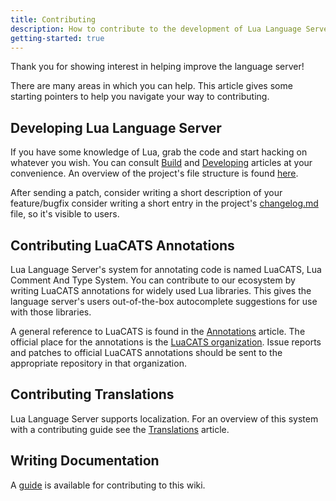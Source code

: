 ```yaml
---
title: Contributing
description: How to contribute to the development of Lua Language Server.
getting-started: true
---
```


Thank you for showing interest in helping improve the language server!

There are many areas in which you can help. This article gives some starting pointers to help you navigate your way to contributing.

## Developing Lua Language Server

If you have some knowledge of Lua, grab the code and start hacking on whatever you wish. You can consult [Build](/wiki/build) and [Developing](/wiki/developing) articles at your convenience. An overview of the project's file structure is found [here](/wiki/developing#file-structure).

After sending a patch, consider writing a short description of your feature/bugfix consider writing a short entry in the project's [changelog.md](https://github.com/LuaLS/lua-language-server/blob/master/changelog.md) file, so it's visible to users.

## Contributing LuaCATS Annotations

Lua Language Server's system for annotating code is named LuaCATS, Lua Comment And Type System. You can contribute to our ecosystem by writing LuaCATS annotations for widely used Lua libraries. This gives the language server's users out-of-the-box autocomplete suggestions for use with those libraries.

A general reference to LuaCATS is found in the [Annotations](/wiki/annotations) article. The official place for the annotations is the [LuaCATS organization](https://github.com/LuaCATS). Issue reports and patches to official LuaCATS annotations should be sent to the appropriate repository in that organization.

## Contributing Translations

Lua Language Server supports localization. For an overview of this system with a contributing guide see the [Translations](/wiki/translations) article.

## Writing Documentation

A [guide](https://github.com/LuaLS/LuaLS.github.io/blob/main/docs/CONTRIBUTING.md) is available for contributing to this wiki.

